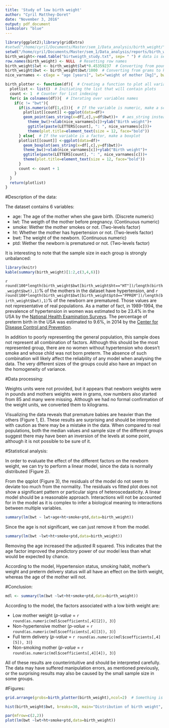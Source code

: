 ```yaml
---
title: 'Study of low birth weight'
author: "Cyril Matthey-Doret"
date: "November 3, 2016"
output: pdf_document
linkcolor: "blue"
---
```


```r
library(ggplot2);library(gridExtra)
#setwd("/home/cyril/Documents/Master/sem_1/Data_analysis/birth_weight/")
setwd("/home/cyril/Documents/Master/sem_1/Data_analysis/reports/birth_weight/")
birth_weight<-read.table("birtweigth_study.txt", sep= " ") # data is separated by spaces (even though the format was originally csv)
row.names(birth_weight) <- NULL  # Resetting row names
birth_weight$lwt <- birth_weight$lwt*0.45359237  # Converting from pounds to kg
birth_weight$bwt <- birth_weight$bwt/1000  # Converting from grams to kg
nice_varnames <- c(age = "age [years]", lwt="weight of mother [kg]", bwt="birth weigh [kg]t",ht="known hypertension", ptd="preterm birth", smoke = "smoking mother")

birth_plotter <- function(df){  # Creating a function to plot all variables vs birth weight
  plotlist <- list()  # Initiating the list that will contain plots
  count <- 1  # Counter for list indexing
  for(c in colnames(df)){  # Iterating over variables names
    if(c != "bwt"){
      if(is.numeric(df[1,c])){  # If the variable is numeric, make a scatterplot
        plotlist[[count]] <-ggplot(data=df)+
        geom_point(aes_string(x=df[,c],y=df$bwt))+  # aes_string instead of aes to prevent erasing of values at last iteration
          theme_bw()+xlab(nice_varnames[c])+ylab("Birth weight")+
          ggtitle(paste(LETTERS[count], ": ", nice_varnames[c]))+
          theme(plot.title=element_text(size = 12, face="bold"))
      } else{  # If the variable is a factor, make a boxplot
      plotlist[[count]] <-ggplot(data=df)+
        geom_boxplot(aes_string(x=df[,c],y=df$bwt))+
        theme_bw()+xlab(nice_varnames[c])+ylab("Birth weight")+
        ggtitle(paste(LETTERS[count], ": ", nice_varnames[c]))+
        theme(plot.title=element_text(size = 12, face="bold"))
      }
      count <- count + 1
    }
  }
  return(plotlist)
}

```
#Description of the data:

The dataset contains 6 variables:

  * age: The age of the mother when she gave birth. (Discrete numeric)
  * lwt: The weigth of the mother before pregnancy. (Continuous numeric)
  * smoke: Wether the mother smokes or not. (Two-levels factor)
  * ht: Whether the mother has hypertension or not. (Two-levels factor)
  * bwt: The weight of the newborn. (Continuous numeric)
  * ptd: Wether the newborn is prematured or not. (Two-levels factor)

It is interesting to note that the sample size in each group is strongly unbalanced:

```r
library(knitr)
kable(summary(birth_weight)[1:2,c(3,4,6)])
```

`r round(100*length(birth_weight$bwt[birth_weight$ht=="HT"])/length(birth_weight$bwt),1)`% of the mothers in the dataset have hypertension, and `r round(100*length(birth_weight$bwt[birth_weight$ptd=="PPREM"])/length(birth_weight$bwt),1)`% of the newborn are prematured. Those values are not representative of real populations. As a matter of fact, in 1989-1994, the prevalence of hypertension in women was estimated to be 23.4% in the USA by the [National Health Examination Surveys](http://emedicine.medscape.com/article/1928048-overview#showall). The percentage of preterm birth in the USA was estimated to 9.6%, in 2014 by the [Center for Disease Control and Prevention](http://www.cdc.gov/nchs/fastats/births.htm).

In addition to poorly representing the general population, this sample does not represent all combination of factors. Although this should be the most represented group, there are no women without hypertension who doesn't smoke and whose child was not born preterm. The absence of such combination will likely affect the reliability of any model when analysing the data. The very different sizes of the groups could also have an impact on the homogeneity of variance.

#Data processing:

Weights units were not provided, but it appears that newborn weights were in pounds and mothers weights were in grams, row numbers also started from 85 and many were missing.
Although we had no formal confirmation of the weight units, we converted them to kilograms.

Visualizing the data reveals that premature babies are heavier than the others (Figure 1, E). These results are surprising and should be interpreted with caution as there may be a mistake in the data. When compared to real populations, both the median values and sample size of the different groups suggest there may have been an inversion of the levels at some point, although it is not possible to be sure of it.

#Statistical analysis:

In order to evaluate the effect of the different factors on the newborn weight, we can try to perform a linear model, since the data is normally distributed (Figure 2).


From the qqplot (Figure 3), the residuals of the model do not seem to deviate too much from the normality. The residuals vs fitted plot does not show a significant pattern or particular signs of heteroscedasticity. 
A linear model should be a reasonable approach. Interactions will not be accounted for in the model as it is complex to infer a biological meaning to interactions between multiple variables.

```r

summary(lm(bwt ~ lwt+age+ht+smoke+ptd,data=birth_weight))

```

Since the age is not significant, we can just remove it from the model.

```r

summary(lm(bwt ~lwt+ht+smoke+ptd,data=birth_weight))

```

Removing the age increased the adjusted R squared. This indicates that the age factor improved the predictory power of our model less than what would be expected by chance.

According to the model, Hypertension status, smoking habit, mother's weight and preterm delivery status will all have an effect on the birth weight, whereas the age of the mother will not.

#Conclusion:

```r
mdl <- summary(lm(bwt ~lwt+ht+smoke+ptd,data=birth_weight))
```

According to the model, the factors associated with a low birth weight are:

  * Low mother weight (_p-value_ = `r round(as.numeric(mdl$coefficients[,4][2]), 3)`)
  * Non-hypertensive mother (_p-value_ = `r round(as.numeric(mdl$coefficients[,4][3]), 3)`)
  * Full term delivery (_p-value_ = `r round(as.numeric(mdl$coefficients[,4][5]), 3)`)
  * Non-smoking mother (_p-value_ = `r round(as.numeric(mdl$coefficients[,4][4]), 3)`)
  
All of these results are counterintuitive and should be interpreted carefully. The data may have suffered manipulation errors, as mentioned previously, or the surprising results may also be caused by the small sample size in some groups.

#Figures:


```r
grid.arrange(grobs=birth_plotter(birth_weight),ncol=2)  # Something is wrong, premature babies are heavier...
```

```r
hist(birth_weight$bwt, breaks=30, main="Distribution of birth weight", xlab="Birth weight [kg]", ylab="Frequency")
```

```r

par(mfrow=c(2,2))
plot(lm(bwt ~lwt+ht+smoke+ptd,data=birth_weight))

```
